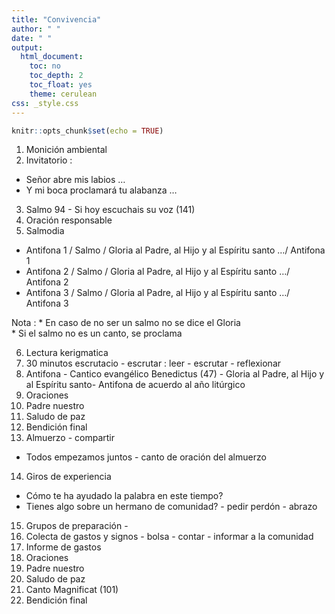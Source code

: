 ```yaml
---
title: "Convivencia"
author: " "
date: " "
output:
  html_document:
    toc: no
    toc_depth: 2
    toc_float: yes
    theme: cerulean
css: _style.css
---
```


```r
knitr::opts_chunk$set(echo = TRUE)
```

1. Monición ambiental
2. Invitatorio : 
  * Señor abre mis labios ...
  * Y mi boca proclamará tu alabanza ...
3. Salmo 94 - Si hoy escuchais su voz (141) 
4. Oración responsable 
5. Salmodia
  * Antifona 1 / Salmo  / Gloria al Padre, al Hijo y al Espíritu santo .../ Antifona 1
  * Antifona 2 / Salmo  / Gloria al Padre, al Hijo y al Espíritu santo .../ Antifona 2 
  * Antifona 3 / Salmo  / Gloria al Padre, al Hijo y al Espíritu santo .../ Antifona 3

Nota : 
* En caso de no ser un salmo no se dice el Gloria  
* Si el salmo no es un canto, se proclama

6. Lectura kerigmatica
7. 30 minutos escrutacio - escrutar : leer - escrutar - reflexionar
8. Antifona - Cantico evangélico Benedictus (47) - Gloria al Padre, al Hijo y al Espíritu santo- Antifona de acuerdo al año litúrgico 
9. Oraciones
10. Padre nuestro
11. Saludo de paz
12. Bendición final
13. Almuerzo - compartir 
  * Todos empezamos juntos - canto de oración del almuerzo
14. Giros de experiencia
  * Cómo te ha ayudado la palabra en este tiempo?
  * Tienes algo sobre un hermano de comunidad? - pedir perdón - abrazo
15. Grupos de preparación -
16. Colecta de gastos y signos - bolsa - contar - informar a la comunidad
17. Informe de gastos
18. Oraciones
19. Padre nuestro
20. Saludo de paz
21. Canto Magnificat (101)
22. Bendición final

  
  